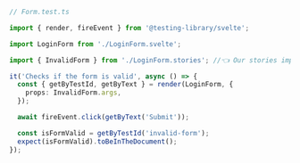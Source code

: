 ```ts
// Form.test.ts

import { render, fireEvent } from '@testing-library/svelte';

import LoginForm from './LoginForm.svelte';

import { InvalidForm } from './LoginForm.stories'; //👈 Our stories imported here.

it('Checks if the form is valid', async () => {
  const { getByTestId, getByText } = render(LoginForm, {
    props: InvalidForm.args,
  });

  await fireEvent.click(getByText('Submit'));

  const isFormValid = getByTestId('invalid-form');
  expect(isFormValid).toBeInTheDocument();
});
```
